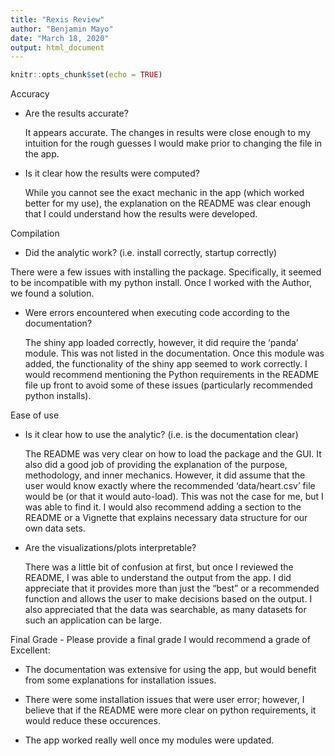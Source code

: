---
title: "Rexis Review"
author: "Benjamin Mayo"
date: "March 18, 2020"
output: html_document
---

```{r setup, include=FALSE}
knitr::opts_chunk$set(echo = TRUE)
```


Accuracy
    
  - Are the results accurate?
  
      It appears accurate.  The changes in results were close enough to my intuition for the rough guesses I would make prior to changing the file in the app.
      
  - Is it clear how the results were computed?
  
     While you cannot see the exact mechanic in the app (which worked better for my use), the explanation on the README was clear enough that I could understand how the results were developed.
     
Compilation
    
  - Did the analytic work? (i.e. install correctly, startup
        correctly)
        
There were a few issues with installing the package.  Specifically, it seemed to be incompatible with my python install. Once I worked with the Author, we found a solution.   
        
  - Were errors encountered when executing code according to the
        documentation?
        
      The shiny app loaded correctly, however, it did require the 'panda' module.  This was not listed in the documentation.  Once this module was added, the functionality of the shiny app seemed to work correctly.  I would recommend mentioning the Python requirements in the README file up front to avoid some of these issues (particularly recommended python installs).
      
Ease of use
    
  - Is it clear how to use the analytic? (i.e. is the documentation
        clear)
        
      The README was very clear on how to load the package and the GUI.  It also did a good job of providing the explanation of the purpose, methodology, and inner mechanics.  However, it did assume that the user would know exactly where the recommended 'data/heart.csv' file would be (or that it would auto-load).  This was not the case for me, but I was able to find it.  I would also recommend adding a section to the README or a Vignette that explains necessary data structure for our own data sets.
        
  - Are the visualizations/plots interpretable?
  
      There was a little bit of confusion at first, but once I reviewed the README, I was able to understand the output from the app.  I did appreciate that it provides more than just the "best" or a recommended function and allows the user to make decisions based on the output.  I also appreciated that the data was searchable, as many datasets for such an application can be large.
      
Final Grade
  - Please provide a final grade
I would recommend a grade of Excellent:
      
* The documentation was extensive for using the app, but would benefit from some explanations for installation issues.
	  
* There were some installation issues that were user error; however, I believe that if the README were more clear on python requirements, it would reduce these occurences.
	  
* The app worked really well once my modules were updated.
